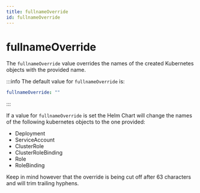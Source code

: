 ```yaml
---
title: fullnameOverride
id: fullnameOverride
---
```


# fullnameOverride

The `fullnameOverride` value overrides the names of the created Kubernetes objects with the provided name.

:::info
The default value for `fullnameOverride` is:

```yaml
fullnameOverride: ""
```

:::

If a value for `fullnameOverride` is set the Helm Chart will change the names of the following kubernetes objects to the one provided:

- Deployment
- ServiceAccount
- ClusterRole
- ClusterRoleBinding
- Role
- RoleBinding

Keep in mind however that the override is being cut off after 63 characters and will trim trailing hyphens.
